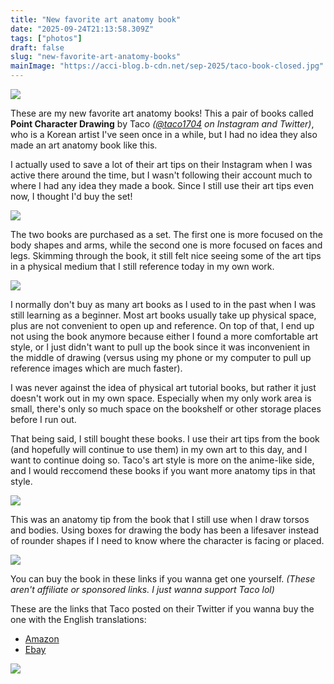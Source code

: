 ```yaml
---
title: "New favorite art anatomy book"
date: "2025-09-24T21:13:58.309Z"
tags: ["photos"]
draft: false
slug: "new-favorite-art-anatomy-books"
mainImage: "https://acci-blog.b-cdn.net/sep-2025/taco-book-closed.jpg"
---
```


<img src={frontmatter.mainImage} className="main-image" loading="lazy"/>

These are my new favorite art anatomy books!
This a pair of books called **Point Character Drawing** by Taco *([@taco1704](https://www.instagram.com/taco1704/) on Instagram and Twitter)*, who is a Korean artist I've seen once in a while, but I had no idea they also made an art anatomy book like this.

I actually used to save a lot of their art tips on their Instagram when I was active there around the time, but I wasn't following their account much to where I had any idea they made a book.
Since I still use their art tips even now, I thought I'd buy the set!

<img src={assets.divider} className="header-img" loading="lazy"/>

The two books are purchased as a set.
The first one is more focused on the body shapes and arms, while the second one is more focused on faces and legs.
Skimming through the book, it still felt nice seeing some of the art tips in a physical medium that I still reference today in my own work.

<img src="https://acci-blog.b-cdn.net/sep-2025/taco-book-gif.gif" className="main-image"/>

I normally don't buy as many art books as I used to in the past when I was still learning as a beginner.
Most art books usually take up physical space, plus are not convenient to open up and reference.
On top of that, I end up not using the book anymore because either I found a more comfortable art style,
or I just didn't want to pull up the book since it was inconvenient in the middle of drawing
(versus using my phone or my computer to pull up reference images which are much faster).

I was never against the idea of physical art tutorial books, but rather it just doesn't work out in my own space.
Especially when my only work area is small, there's only so much space on the bookshelf or other storage places before I run out.

That being said, I still bought these books. I use their art tips from the book (and hopefully will continue to use them) in my own art to this day,
and I want to continue doing so. Taco's art style is more on the anime-like side, and I would reccomend these books if you want more anatomy tips in that style.

<img src="https://acci-blog.b-cdn.net/sep-2025/taco-book-open.jpg" className="main-image"/>

This was an anatomy tip from the book that I still use when I draw torsos and bodies.
Using boxes for drawing the body has been a lifesaver instead of rounder shapes if I need to know where the character is facing or placed.

<img src={assets.divider} className="header-img" loading="lazy"/>

You can buy the book in these links if you wanna get one yourself. *(These aren't affiliate or sponsored links. I just wanna support Taco lol)*

These are the links that Taco posted on their Twitter if you wanna buy the one with the English translations:
- [Amazon](https://www.amazon.com/LEZHIN-Point-Character-Drawing-paperback/dp/B09JGB4KVL)
- [Ebay](https://www.ebay.com/itm/Point-Character-Drawing-by-TACO-Lezhin-Comics-Human-body-Drawing-Guide-Book-/363609587250?_trksid=p2349624.m46890.l49286)

<img src={assets.divider} className="header-img" loading="lazy"/>